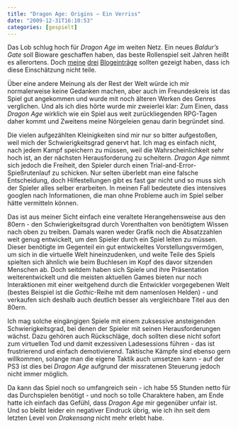 ```yaml
---
title: "Dragon Age: Origins – Ein Verriss"
date: "2009-12-31T16:10:53"
categories: [gespielt]
---
```


Das Lob schlug hoch für *Dragon Age* im weiten Netz. Ein neues *Baldur's Gate* soll Bioware geschaffen haben, das beste Rollenspiel seit Jahren heißt es allerortens. Doch [meine](/blog/2009/12/08/dragon-age-origins/) [drei](/blog/2009/12/12/dragon-age-origins-das-tagebuch-teil-2/) [Blogeinträge](/blog/2009/12/23/dragon-age-origins-das-tagebuch-teil-3/) sollten gezeigt haben, dass ich diese Einschätzung nicht teile.

Über eine andere Meinung als der Rest der Welt würde ich mir normalerweise keine Gedanken machen, aber auch im Freundeskreis ist das Spiel gut angekommen und wurde mit noch älteren Werken des Genres verglichen. Und als ich dies hörte wurde mir zweierlei klar: Zum Einen, dass *Dragon Age* wirklich wie ein Spiel aus weit zurückliegenden RPG-Tagen daher kommt und Zweitens meine Nörgeleien genau darin begründet sind.

Die vielen aufgezählten Kleinigkeiten sind mir nur so bitter aufgestoßen, weil mich der Schwierigkeitsgrad genervt hat. Ich mag es einfach nicht, nach jedem Kampf speichern zu müssen, weil die Wahrscheinlichkeit sehr hoch ist, an der nächsten Herausforderung zu scheitern. *Dragon Age* nimmt sich jedoch die Freiheit, den Spieler durch einen Trial-and-Error-Spießrutenlauf zu schicken. Nur selten überlebt man eine falsche Entscheidung, doch Hilfestellungen gibt es fast gar nicht und so muss sich der Spieler alles selber erarbeiten. In meinen Fall bedeutete dies intensives googlen nach Informationen, die man ohne Probleme auch im Spiel selber hätte vermitteln können.

Das ist aus meiner Sicht einfach eine veraltete Herangehensweise aus den 80ern - den Schwierigkeitsgrad durch Vorenthalten von benötigtem Wissen nach oben zu treiben. Damals waren weder Grafik noch die Absatzzahlen weit genug entwickelt, um den Spieler durch ein Spiel leiten zu müssen. Dieser benötigte im Gegenteil ein gut entwickeltes Vorstellungsvermögen, um sich in die virtuelle Welt hineinzudenken, und weite Teile des Spiels spielten sich ähnlich wie beim Buchlesen im Kopf des davor sitzenden Menschen ab. Doch seitdem haben sich Spiele und ihre Präsentation weiterentwickelt und die meisten aktuellen Games bieten nur noch Interaktionen mit einer weitgehend durch die Entwickler vorgegebenen Welt (bestes Beispiel ist die *Gothic*-Reihe mit dem namenlosen Helden) - und verkaufen sich deshalb auch deutlich besser als vergleichbare Titel aus den 80ern.

Ich mag solche eingängigen Spiele mit einem zuksessive ansteigenden Schwierigkeitsgrad, bei denen der Spieler mit seinen Herausforderungen wächst. Dazu gehören auch Rückschläge, doch sollten diese nicht sofort zum virtuellen Tod und damit exzessiven Ladesessions führen - das ist frustrierend und einfach demotivierend. Taktische Kämpfe sind ebenso gern willkommen, solange man die eigene Taktik auch umsetzen kann - auf der PS3 ist dies bei *Dragon Age* aufgrund der missratenen Steuerung jedoch nicht immer möglich.

Da kann das Spiel noch so umfangreich sein - ich habe 55 Stunden netto für das Durchspielen benötigt - und noch so tolle Charaktere haben, am Ende hatte ich einfach das Gefühl, dass *Dragon Age* mir gegenüber unfair ist. Und so bleibt leider ein negativer Eindruck übrig, wie ich ihn seit dem letzten Level von *Drakensang* nicht mehr erlebt habe.
